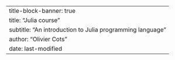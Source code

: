 ---
title-block-banner: true
title: "Julia course"
subtitle: "An introduction to Julia programming language"
author: "Olivier Cots"
date: last-modified
---